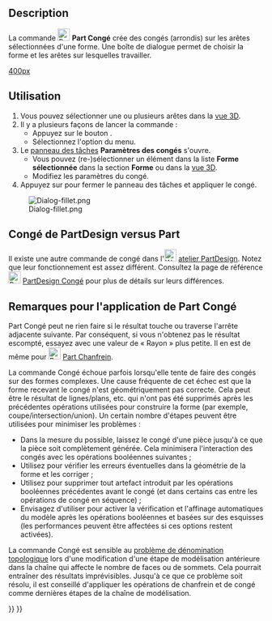 <languages/>

{{Docnav/fr
|[[Part_Scale/fr|Échelle]]
|[[Part_Chamfer/fr|Chanfrein]]
|[[Part_Workbench/fr|Atelier Part]]
|IconL=Part_Scale.svg
|IconR=Part_Chamfer.svg
|IconC=Workbench_Part.svg
}}

{{GuiCommand/fr
|Name=Part_Fillet
|Name/fr=Part Congé
|MenuLocation=Part → Créer un congé
|Workbenches=[[Part_Workbench/fr|Part]]
|SeeAlso=[[Part_Chamfer/fr|Part Chanfrein]]
}}

== Description ==

La commande [[Image:Part_Fillet.svg|24px]] '''Part Congé''' crée des congés (arrondis) sur les arêtes sélectionnées d'une forme. Une boîte de dialogue permet de choisir la forme et les arêtes sur lesquelles travailler.

[[image:Part_fillet_plate.PNG|400px]]
{{Caption|Plaque aux coins recevant des congés}}

<span id="Usage"></span>
== Utilisation ==

# Vous pouvez sélectionner une ou plusieurs arêtes dans la [[3D_view/fr|vue 3D]].
# Il y a plusieurs façons de lancer la commande :
#* Appuyez sur le bouton {{Button|[[Image:Part_Fillet.svg|16px]] Créer un congé}}.
#* Sélectionnez l'option {{MenuCommand|Part → [[Image:Part_Fillet.svg|16px]] Créer un congé}} du menu.
# Le [[Task_panel/fr|panneau des tâches]] '''Paramètres des congés''' s'ouvre.
#* Vous pouvez (re-)sélectionner un élément dans la liste '''Forme sélectionnée''' dans la section '''Forme''' ou dans la [[3D_view/fr|vue 3D]].
#* Modifiez les paramètres du congé.
# Appuyez sur {{Button|OK}} pour fermer le panneau des tâches et appliquer le congé.

[[Image:Dialog-fillet.png]]

<span id="Part_Fillet_VS._PartDesign_Fillet"></span>
== Congé de PartDesign versus Part ==

Il existe une autre commande de congé dans l'[[Image:Workbench_PartDesign.svg|24px|link=PartDesign_Workbench/fr]] [[PartDesign_Workbench/fr|atelier PartDesign]]. Notez que leur fonctionnement est assez différent. Consultez la page de référence [[Image:PartDesign_Fillet.svg|24px|link=PartDesign_Fillet/fr]] [[PartDesign_Fillet/fr|PartDesign Congé]] pour plus de détails sur leurs différences.

<span id="Notes_on_application_of_Part_Fillet"></span>
== Remarques pour l'application de Part Congé ==

Part Congé peut ne rien faire si le résultat touche ou traverse l'arrête adjacente suivante. Par conséquent, si vous n'obtenez pas le résultat escompté, essayez avec une valeur de « Rayon » plus petite. Il en est de même pour [[Image:Part_Chamfer.svg|24px]] [[Part_Chamfer/fr|Part Chanfrein]].

La commande Congé échoue parfois lorsqu'elle tente de faire des congés sur des formes complexes. Une cause fréquente de cet échec est que la forme recevant le congé n'est géométriquement pas correcte. Cela peut être le résultat de lignes/plans, etc. qui n'ont pas été supprimés après les précédentes opérations utilisées pour construire la forme (par exemple, coupe/intersection/union). Un certain nombre d'étapes peuvent être utilisées pour minimiser les problèmes :
* Dans la mesure du possible, laissez le congé d'une pièce jusqu'à ce que la pièce soit complètement générée. Cela minimisera l'interaction des congés avec les opérations booléennes suivantes ;
* Utilisez {{MenuCommand|Part → Vérifier la géométrie}} pour vérifier les erreurs éventuelles dans la géométrie de la forme et les corriger ;
* Utilisez {{MenuCommand|Part → Créer une copie → Affiner la forme}} pour supprimer tout artefact introduit par les opérations booléennes précédentes avant le congé (et dans certains cas entre les opérations de congé en séquence) ;
* Envisagez d'utiliser {{MenuCommand|Édition → Préférences → PartDesign}} pour activer la vérification et l'affinage automatiques du modèle après les opérations booléennes et basées sur des esquisses (les performances peuvent être affectées si ces options restent activées). 

La commande Congé est sensible au [[Topological_naming_problem/fr|problème de dénomination topologique]] lors d'une modification d'une étape de modélisation antérieure dans la chaîne qui affecte le nombre de faces ou de sommets. Cela pourrait entraîner des résultats imprévisibles. Jusqu'à ce que ce problème soit résolu, il est conseillé d'appliquer les opérations de chanfrein et de congé comme dernières étapes de la chaîne de modélisation.


{{Docnav/fr
|[[Part_Scale/fr|Échelle]]
|[[Part_Chamfer/fr|Chanfrein]]
|[[Part_Workbench/fr|Atelier Part]]
|IconL=Part_Scale.svg
|IconR=Part_Chamfer.svg
|IconC=Workbench_Part.svg
}}

{{Part_Tools_navi{{#translation:}}}}
{{Userdocnavi{{#translation:}}}}